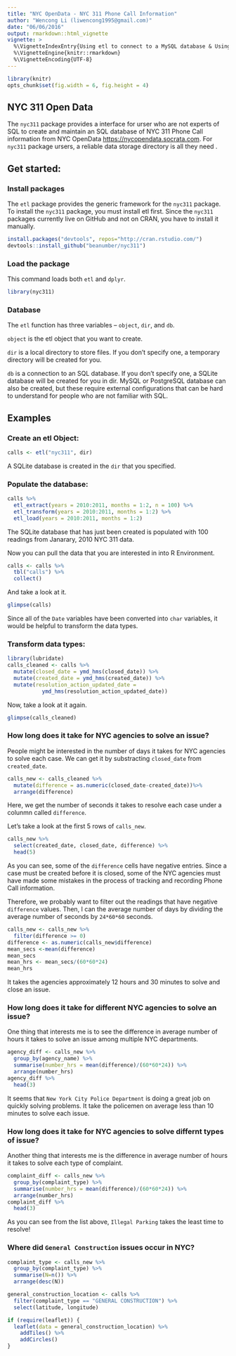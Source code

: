 ```yaml
---
title: "NYC OpenData - NYC 311 Phone Call Information"
author: "Wencong Li (liwencong1995@gmail.com)"
date: "06/06/2016"
output: rmarkdown::html_vignette
vignette: >
  %\VignetteIndexEntry{Using etl to connect to a MySQL database & Using NYC311 data}
  %\VignetteEngine{knitr::rmarkdown}
  %\VignetteEncoding{UTF-8}
---
```


```r
library(knitr)
opts_chunk$set(fig.width = 6, fig.height = 4)
```


## NYC 311 Open Data 

The `nyc311` package provides a interface for urser who are not experts of SQL to create and maintain an SQL database of NYC 311 Phone Call information from NYC OpenData <https://nycopendata.socrata.com>. For `nyc311` package ursers, a reliable data storage directory is all they need . 

## Get started:
### Install packages
The `etl` package provides the generic framework for the `nyc311` package. To install the `nyc311` package, you must install etl first. Since the `nyc311`  packages currently live on GitHub and not on CRAN, you have to install it manually.

```r
install.packages("devtools", repos="http://cran.rstudio.com/")
devtools::install_github("beanumber/nyc311")
```

### Load the package
This command loads both `etl` and `dplyr`.
```r
library(nyc311)
```

### Database
The `etl` function has three variables -- `object`, `dir`, and `db`.

`object` is the etl object that you want to create. 

`dir` is a local directory to store files. If you don't specify one, a temporary directory will be created for you.

`db` is a connection to an SQL database. If you don't specify one, a SQLite database will be created for you in dir. MySQL or PostgreSQL database can also be created, but these require external configurations that can be hard to understand for people who are not familiar with SQL. 

## Examples
### Create an etl Object:
```r
calls <- etl("nyc311", dir)
```
A SQLite database is created in the `dir` that you specified. 

### Populate the database:
```r
calls %>%
  etl_extract(years = 2010:2011, months = 1:2, n = 100) %>%
  etl_transform(years = 2010:2011, months = 1:2) %>%
  etl_load(years = 2010:2011, months = 1:2)
```
The SQLite database that has just been created is populated with 100 readings from Janarary, 2010 NYC 311 data.

Now you can pull the data that you are interested in into R Environment.
```r
calls <- calls %>%
  tbl("calls") %>%
  collect()
```

And take a look at it.
```r
glimpse(calls)
```
Since all of the `Date` variables have been converted into `char` variables, it would be helpful to transform the data types.

### Transform data types:
```r
library(lubridate)
calls_cleaned <- calls %>%
  mutate(closed_date = ymd_hms(closed_date)) %>%
  mutate(created_date = ymd_hms(created_date)) %>%
  mutate(resolution_action_updated_date =
           ymd_hms(resolution_action_updated_date))
```

Now, take a look at it again.
```r
glimpse(calls_cleaned)
```

### How long does it take for NYC agencies to solve an issue?
People might be interested in the number of days it takes for NYC agencies to solve each case. We can get it by substracting `closed_date` from `created_date`.
```r
calls_new <- calls_cleaned %>%
  mutate(difference = as.numeric(closed_date-created_date))%>%
  arrange(difference)
```
Here, we get the number of seconds it takes to resolve each case under a colunmn called `difference`.

Let's take a look at the first 5 rows of `calls_new`. 
```r
calls_new %>%
  select(created_date, closed_date, difference) %>%
  head(5)
```
As you can see, some of the `difference` cells have negative entries. Since a case must be created before it is closed, some of the NYC agencies must have made some mistakes in the process of tracking and recording Phone Call information.

Therefore, we probably want to filter out the readings that have negative `difference` values. Then, I can the average number of days by dividing the average number of seconds by `24*60*60` seconds.
```r
calls_new <- calls_new %>%
  filter(difference >= 0)
difference <- as.numeric(calls_new$difference)
mean_secs <-mean(difference)
mean_secs
mean_hrs <- mean_secs/(60*60*24) 
mean_hrs
```
It takes the agencies approximately 12 hours and 30 minutes to solve and close an issue.

### How long does it take for different NYC agencies to solve an issue?
One thing that interests me is to see the difference in average number of hours it takes to solve an issue among multiple NYC departments.
```r
agency_diff <- calls_new %>%
  group_by(agency_name) %>%
  summarise(number_hrs = mean(difference)/(60*60*24)) %>%
  arrange(number_hrs) 
agency_diff %>%
  head(3)
```
It seems that `New York City Police Department` is doing a great job on quickly solving problems. It take the policemen on average less than 10 minutes to solve each issue.

### How long does it take for NYC agencies to solve differnt types of issue?
Another thing that interests me is the difference in average number of hours it takes to solve each type of complaint. 
```r
complaint_diff <- calls_new %>%
  group_by(complaint_type) %>%
  summarise(number_hrs = mean(difference)/(60*60*24)) %>%
  arrange(number_hrs) 
complaint_diff %>%
  head(3)
```
As you can see from the list above, `Illegal Parking` takes the least time to resolve!

### Where did `General Construction` issues occur in NYC?
```r
complaint_type <- calls_new %>%
  group_by(complaint_type) %>%
  summarise(N=n()) %>%
  arrange(desc(N)) 

general_construction_location <- calls %>%
  filter(complaint_type == "GENERAL CONSTRUCTION") %>%
  select(latitude, longitude)
```

```r
if (require(leaflet)) { 
  leaflet(data = general_construction_location) %>% 
    addTiles() %>%
    addCircles()
}
```

